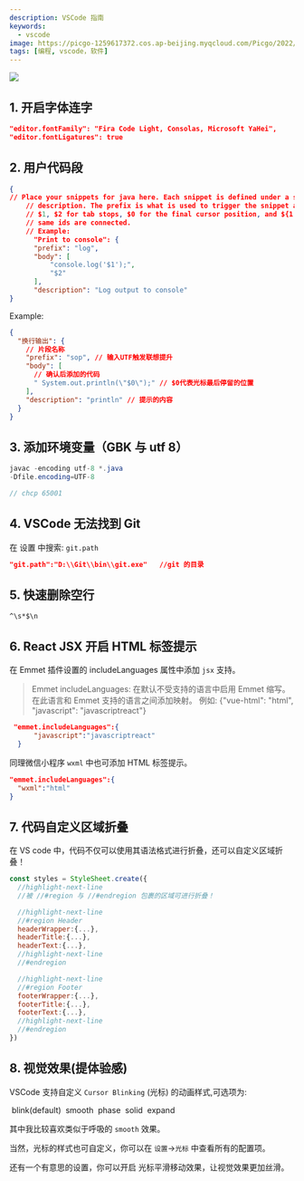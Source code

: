 ---
description: VSCode 指南
keywords:
  - vscode
image: https://picgo-1259617372.cos.ap-beijing.myqcloud.com/Picgo/2022/01/19-11-28-23-404Lab.jpeg
tags: [编程, vscode，软件]
---


<img
  className='Badges'
  src='https://picgo-1259617372.cos.ap-beijing.myqcloud.com/logo_chen_%E7%B4%AB%E8%89%B2.svg'
/>

## 1. 开启字体连字

```json
"editor.fontFamily": "Fira Code Light, Consolas, Microsoft YaHei",
"editor.fontLigatures": true
```

## 2. 用户代码段

```json
{
// Place your snippets for java here. Each snippet is defined under a snippet name and has a prefix, body and
    // description. The prefix is what is used to trigger the snippet and the body will be expanded and inserted. Possible variables are:
    // $1, $2 for tab stops, $0 for the final cursor position, and ${1:label}, ${2:another} for placeholders. Placeholders with the
    // same ids are connected.
    // Example:
      "Print to console": {
      "prefix": "log",
      "body": [
          "console.log('$1');",
          "$2"
      ],
      "description": "Log output to console"
}
```

Example:

```json
{
  "换行输出": {
    // 片段名称
    "prefix": "sop", // 输入UTF触发联想提升
    "body": [
      // 确认后添加的代码
      " System.out.println(\"$0\");" // $0代表光标最后停留的位置
    ],
    "description": "println" // 提示的内容
  }
}
```

## 3. 添加环境变量（GBK 与 utf 8）

```java
javac -encoding utf-8 *.java
-Dfile.encoding=UTF-8

// chcp 65001
```

## 4. VSCode 无法找到 Git

在 设置 中搜索: `git.path`

```json
"git.path":"D:\\Git\\bin\\git.exe"   //git 的目录
```

## 5. 快速删除空行

```
^\s*$\n
```

## 6. React JSX 开启 HTML 标签提示

在 Emmet 插件设置的 includeLanguages 属性中添加 `jsx` 支持。

> Emmet includeLanguages: 在默认不受支持的语言中启用 Emmet 缩写。在此语言和 Emmet 支持的语言之间添加映射。
> 例如: {"vue-html": "html", "javascript": "javascriptreact"}

```json
 "emmet.includeLanguages":{
      "javascript":"javascriptreact"
  }
```

同理微信小程序 `wxml` 中也可添加 HTML 标签提示。

```json
"emmet.includeLanguages":{
  "wxml":"html"
}
```

## 7. 代码自定义区域折叠

在 VS code 中，代码不仅可以使用其语法格式进行折叠，还可以<Highlight color="#25c2a0">自定义区域折叠！</Highlight>

```jsx title=" React: ./index.js"
const styles = StyleSheet.create({
  //highlight-next-line
  //被 //#region 与 //#endregion 包裹的区域可进行折叠！

  //highlight-next-line
  //#region Header
  headerWrapper:{...},
  headerTitle:{...},
  headerText:{...},
  //highlight-next-line
  //#endregion

  //highlight-next-line
  //#region Footer
  footerWrapper:{...},
  footerTitle:{...},
  footerText:{...},
  //highlight-next-line
  //#endregion
})
```

## 8. 视觉效果(提体验感)

VSCode 支持自定义 `Cursor Blinking` (光标) 的动画样式,可选项为:

&nbsp;<Highlight color="#25c2a0">blink(default)</Highlight>
&nbsp;<Highlight color="#25c2a0">smooth</Highlight>
&nbsp;<Highlight color="#25c2a0">phase</Highlight>
&nbsp;<Highlight color="#25c2a0">solid</Highlight>
&nbsp;<Highlight color="#25c2a0">expand</Highlight>

其中我比较喜欢类似于呼吸的 `smooth` 效果。

当然，光标的样式也可自定义，你可以在 `设置`->`光标` 中查看所有的配置项。

还有一个有意思的设置，你可以开启&nbsp;<Highlight color="#25c2a0">光标平滑移动效果</Highlight>，让视觉效果更加丝滑。

